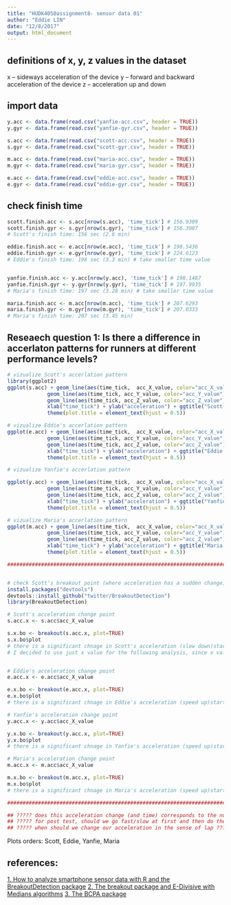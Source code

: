 ```yaml
---
title: "HUDK4050assignment8- sensor data 01"
author: "Eddie LIN"
date: "12/8/2017"
output: html_document
---
```

## definitions of x, y, z values in the dataset
x – sideways acceleration of the device
y – forward and backward acceleration of the device
z – acceleration up and down


## import data
```r
y.acc <- data.frame(read.csv("yanfie-acc.csv", header = TRUE))
y.gyr <- data.frame(read.csv("yanfie-gyr.csv", header = TRUE))

s.acc <- data.frame(read.csv("scott-acc.csv", header = TRUE))
s.gyr <- data.frame(read.csv("scott-gyr.csv", header = TRUE))

m.acc <- data.frame(read.csv("maria-acc.csv", header = TRUE))
m.gyr <- data.frame(read.csv("maria-gyr.csv", header = TRUE))

e.acc <- data.frame(read.csv("eddie-acc.csv", header = TRUE))
e.gyr <- data.frame(read.csv("eddie-gyr.csv", header = TRUE))
```

## check finish time
```r
scott.finish.acc <- s.acc[nrow(s.acc), 'time_tick'] # 156.9309
scott.finish.gyr <- s.gyr[nrow(s.gyr), 'time_tick'] # 156.3907
# Scott's finish time: 156 sec (2.6 min)

eddie.finish.acc <- e.acc[nrow(e.acc), 'time_tick'] # 198.5436
eddie.finish.gyr <- e.gyr[nrow(e.gyr), 'time_tick'] # 224.6123
# Eddie's finish time: 198 sec (3.3 min) # take smaller time value


yanfie.finish.acc <- y.acc[nrow(y.acc), 'time_tick'] # 198.1487
yanfie.finish.gyr <- y.gyr[nrow(y.gyr), 'time_tick'] # 197.9935
# Maria's finish time: 197 sec (3.28 min) # take smaller time value 

maria.finish.acc <- m.acc[nrow(m.acc), 'time_tick'] # 207.6293
maria.finish.gyr <- m.gyr[nrow(m.gyr), 'time_tick'] # 207.0333
# Maria's finish time: 207 sec (3.45 min) 


```

## Reseaech question 1: Is there a difference in accerlaton patterns for runners at different performance levels?

```r
# vizualize Scott's accerlation pattern
library(ggplot2)
ggplot(s.acc) + geom_line(aes(time_tick,  acc_X_value, color="acc_X_value")) + 
             geom_line(aes(time_tick, acc_Y_value, color="acc_Y_value")) + 
             geom_line(aes(time_tick, acc_Z_value, color="acc_Z_value")) + 
             xlab("time_tick") + ylab("acceleration") + ggtitle("Scott's acceleration pattern") + 
             theme(plot.title = element_text(hjust = 0.5))

# vizualize Eddie's accerlation pattern
ggplot(e.acc) + geom_line(aes(time_tick,  acc_X_value, color="acc_X_value")) + 
             geom_line(aes(time_tick, acc_Y_value, color="acc_Y_value")) + 
             geom_line(aes(time_tick, acc_Z_value, color="acc_Z_value")) + 
             xlab("time_tick") + ylab("acceleration") + ggtitle("Eddie's acceleration pattern") + 
             theme(plot.title = element_text(hjust = 0.5))

# vizualize Yanfie's accerlation pattern

ggplot(y.acc) + geom_line(aes(time_tick,  acc_X_value, color="acc_X_value")) + 
             geom_line(aes(time_tick, acc_Y_value, color="acc_Y_value")) + 
             geom_line(aes(time_tick, acc_Z_value, color="acc_Z_value")) + 
             xlab("time_tick") + ylab("acceleration") + ggtitle("Yanfie's acceleration pattern") + 
             theme(plot.title = element_text(hjust = 0.5))

# vizualize Maria's accerlation pattern
ggplot(m.acc) + geom_line(aes(time_tick,  acc_X_value, color="acc_X_value")) + 
             geom_line(aes(time_tick, acc_Y_value, color="acc_Y_value")) + 
             geom_line(aes(time_tick, acc_Z_value, color="acc_Z_value")) + 
             xlab("time_tick") + ylab("acceleration") + ggtitle("Maria's acceleration pattern") + 
             theme(plot.title = element_text(hjust = 0.5))

#################################################################################


# check Scott's breakout point (where acceleration has a sudden change)
install.packages("devtools")
devtools::install_github("twitter/BreakoutDetection")
library(BreakoutDetection)

# Scott's acceleration change point
s.acc.x <- s.acc$acc_X_value

s.x.bo <- breakout(s.acc.x, plot=TRUE)
s.x.bo$plot
# there is a significant chnage in Scott's acceleration (slow down)starting between about 93-96 sec
# I decided to use just x value for the following analysis, since x value seems to be the most sensitive to running movement


# Eddie's acceleration change point
e.acc.x <- e.acc$acc_X_value

e.x.bo <- breakout(e.acc.x, plot=TRUE)
e.x.bo$plot
# there is a significant chnage in Eddie's acceleration (speed up)starting between about 100 sec

# Yanfie's acceleration change point
y.acc.x <- y.acc$acc_X_value

y.x.bo <- breakout(y.acc.x, plot=TRUE)
y.x.bo$plot
# there is a significant chnage in Yanfie's acceleration (speed up)starting between about 16-107 sec

# Maria's acceleration change point
m.acc.x <- m.acc$acc_X_value

m.x.bo <- breakout(m.acc.x, plot=TRUE)
m.x.bo$plot
# there is a significant chnage in Maria's acceleration (speed up)starting between about 190-194 sec

##################################################################################

## ????? does this acceleration change (and time) corresponds to the number of laps ?????
## ????? for post test, should we go fast/slow at first and then do the opposite later ?????
## ????? when should we change our acceleration in the sense of lap ?????

```
Plots orders: Scott, Eddie, Yanfie, Maria


## references: 
[1. How to analyze smartphone sensor data with R and the BreakoutDetection package]( https://www.r-bloggers.com/how-to-analyze-smartphone-sensor-data-with-r-and-the-breakoutdetection-package/) 
[2. The breakout package and E-Divisive with Medians algorithms](https://blog.twitter.com/engineering/en_us/a/2014/breakout-detection-in-the-wild.html)
[3. The BCPA package](http://wiki.cbr.washington.edu/qerm/index.php/Behavioral_Change_Point_Analysis)
